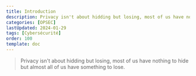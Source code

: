 ---
title: Introduction
description: Privacy isn't about hidding but losing, most of us have nothing to hide but almost all of us have something to lose.
categories: [OPSEC]
lastUpdated: 2024-01-29
tags: [Cybersécurité]
order: 100
template: doc
---

> Privacy isn't about hidding but losing, most of us have nothing to hide but almost all of us have something to lose.  
